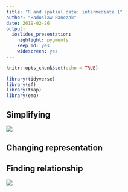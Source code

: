 ```yaml
---
title: "R and spatial data: intermediate 1"
author: "Radoslaw Panczak"
date: 2019-02-26
output: 
  ioslides_presentation: 
    highlight: pygments
    keep_md: yes
    widescreen: yes
---
```


```r
knitr::opts_chunk$set(echo = TRUE)

library(tidyverse)
library(sf)
library(tmap)
library(emo)
```


## Simplifying 

![](./images/find_panda.png)


## Changing representation 


## Finding relationship 

![](./images/mad_cows.JPG)

